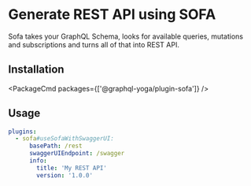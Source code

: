 
# Generate REST API using SOFA

Sofa takes your GraphQL Schema, looks for available queries, mutations and subscriptions and turns
all of that into REST API.

## Installation

<PackageCmd packages={['@graphql-yoga/plugin-sofa']} />

## Usage

```yaml
plugins:
  - sofa#useSofaWithSwaggerUI:
      basePath: /rest
      swaggerUIEndpoint: /swagger
      info:
        title: 'My REST API'
        version: '1.0.0'
```
